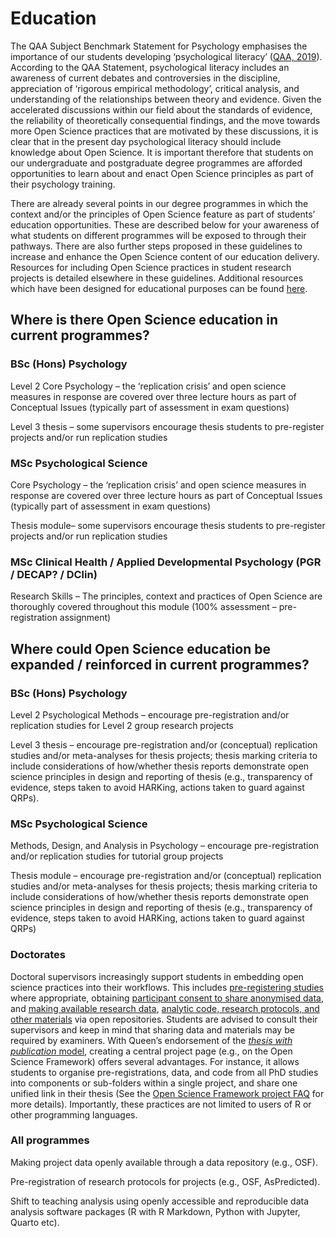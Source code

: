 # Education  

The QAA Subject Benchmark Statement for Psychology emphasises the importance of our students developing 'psychological literacy' ([QAA, 2019](https://www.qaa.ac.uk/docs/qaa/subject-benchmark-statements/subject-benchmark-statement-psychology.pdf?sfvrsn=6935c881_15)). According to the QAA Statement, psychological literacy includes an awareness of current debates and controversies in the discipline, appreciation of 'rigorous empirical methodology', critical analysis, and understanding of the relationships between theory and evidence. Given the accelerated discussions within our field about the standards of evidence, the reliability of theoretically consequential findings, and the move towards more Open Science practices that are motivated by these discussions, it is clear that in the present day psychological literacy should include knowledge about Open Science. It is important therefore that students on our undergraduate and postgraduate degree programmes are afforded opportunities to learn about and enact Open Science principles as part of their psychology training. 

There are already several points in our degree programmes in which the context and/or the principles of Open Science feature as part of students' education opportunities. These are described below for your awareness of what students on different programmes will be exposed to through their pathways. There are also further steps proposed in these guidelines to increase and enhance the Open Science content of our education delivery. Resources for including Open Science practices in student research projects is detailed elsewhere in these guidelines. Additional resources which have been designed for educational purposes can be found [here](https://psyarxiv.com/fgv79). 

## Where is there Open Science education in current programmes? 

### BSc (Hons) Psychology 

Level 2 Core Psychology -- the 'replication crisis' and open science measures in response are covered over three lecture hours as part of Conceptual Issues (typically part of assessment in exam questions) 

Level 3 thesis -- some supervisors encourage thesis students to pre-register projects and/or run replication studies 

### MSc Psychological Science 

Core Psychology -- the 'replication crisis' and open science measures in response are covered over three lecture hours as part of Conceptual Issues (typically part of assessment in exam questions) 

Thesis module-- some supervisors encourage thesis students to pre-register projects and/or run replication studies 

### MSc Clinical Health / Applied Developmental Psychology (PGR / DECAP? / DClin) 

Research Skills -- The principles, context and practices of Open Science are thoroughly covered throughout this module (100% assessment -- pre-registration assignment) 

## Where could Open Science education be expanded / reinforced in current programmes? 

### BSc (Hons) Psychology 

Level 2 Psychological Methods -- encourage pre-registration and/or replication studies for Level 2 group research projects 

Level 3 thesis -- encourage pre-registration and/or (conceptual) replication studies and/or meta-analyses for thesis projects; thesis marking criteria to include considerations of how/whether thesis reports demonstrate open science principles in design and reporting of thesis (e.g., transparency of evidence, steps taken to avoid HARKing, actions taken to guard against QRPs). 

### MSc Psychological Science 

Methods, Design, and Analysis in Psychology -- encourage pre-registration and/or replication studies for tutorial group projects 

Thesis module -- encourage pre-registration and/or (conceptual) replication studies and/or meta-analyses for thesis projects; thesis marking criteria to include considerations of how/whether thesis reports demonstrate open science principles in design and reporting of thesis (e.g., transparency of evidence, steps taken to avoid HARKing, actions taken to guard against QRPs) 

### Doctorates

Doctoral supervisors increasingly support students in embedding open science practices into their workflows. This includes [pre-registering studies](https://qubpsy.github.io/QUBPsyOpenScience/preregistration.html) where appropriate, obtaining [participant consent to share anonymised data](https://qubpsy.github.io/QUBPsyOpenScience/ethics.html), and [making available research data](https://qubpsy.github.io/QUBPsyOpenScience/open_data.html), [analytic code, research protocols, and other materials](https://qubpsy.github.io/QUBPsyOpenScience/open_materials.html) via open repositories. Students are advised to consult their supervisors and keep in mind that sharing data and materials may be required by examiners. With Queen’s endorsement of the [*thesis with publication* model](https://www.qub.ac.uk/directorates/AcademicStudentAffairs/AcademicAffairs/ResearchDegreeProgrammes/Assessment/TWP/), creating a central project page (e.g., on the Open Science Framework) offers several advantages. For instance, it allows students to organise pre-registrations, data, and code from all PhD studies into components or sub-folders within a single project, and share one unified link in their thesis (See the [Open Science Framework project FAQ](https://help.osf.io/article/553-project-and-components-faq-s) for more details). Importantly, these practices are not limited to users of R or other programming languages.

### All programmes 

Making project data openly available through a data repository (e.g., OSF). 

Pre-registration of research protocols for projects (e.g., OSF, AsPredicted). 

Shift to teaching analysis using openly accessible and reproducible data analysis software packages (R with R Markdown, Python with Jupyter, Quarto etc). 
